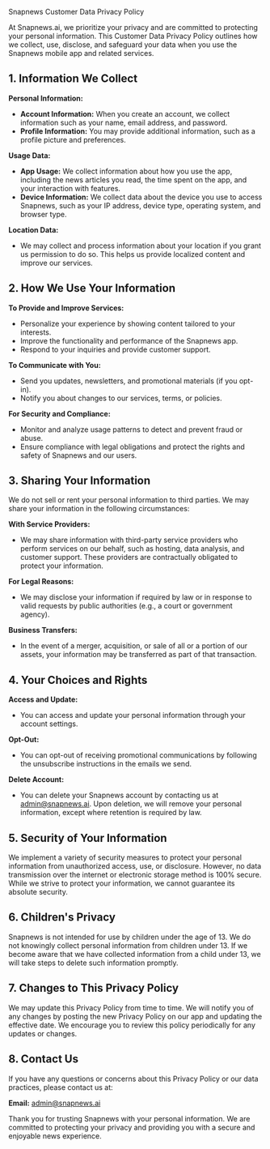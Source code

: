 
<PrivacyContent>
        


Snapnews Customer Data Privacy Policy  
  
At Snapnews.ai, we prioritize your privacy and are committed to protecting your personal information. This Customer Data Privacy Policy outlines how we collect, use, disclose, and safeguard your data when you use the Snapnews mobile app and related services.  
  
## 1. **Information We Collect**  
  
**Personal Information:**  
- **Account Information:** When you create an account, we collect information such as your name, email address, and password.  
- **Profile Information:** You may provide additional information, such as a profile picture and preferences.  
  
**Usage Data:**  
- **App Usage:** We collect information about how you use the app, including the news articles you read, the time spent on the app, and your interaction with features.  
- **Device Information:** We collect data about the device you use to access Snapnews, such as your IP address, device type, operating system, and browser type.  
  
**Location Data:**  
- We may collect and process information about your location if you grant us permission to do so. This helps us provide localized content and improve our services.  
  
## 2. **How We Use Your Information**  
  
**To Provide and Improve Services:**  
- Personalize your experience by showing content tailored to your interests.  
- Improve the functionality and performance of the Snapnews app.  
- Respond to your inquiries and provide customer support.  
  
**To Communicate with You:**  
- Send you updates, newsletters, and promotional materials (if you opt-in).  
- Notify you about changes to our services, terms, or policies.  
  
**For Security and Compliance:**  
- Monitor and analyze usage patterns to detect and prevent fraud or abuse.  
- Ensure compliance with legal obligations and protect the rights and safety of Snapnews and our users.  
  
## 3. **Sharing Your Information**  
  
We do not sell or rent your personal information to third parties. We may share your information in the following circumstances:  
  
**With Service Providers:**  
- We may share information with third-party service providers who perform services on our behalf, such as hosting, data analysis, and customer support. These providers are contractually obligated to protect your information.  
  
**For Legal Reasons:**  
- We may disclose your information if required by law or in response to valid requests by public authorities (e.g., a court or government agency).  
  
**Business Transfers:**  
- In the event of a merger, acquisition, or sale of all or a portion of our assets, your information may be transferred as part of that transaction.  
  
## 4. **Your Choices and Rights**  
  
**Access and Update:**  
- You can access and update your personal information through your account settings.  
  
**Opt-Out:**  
- You can opt-out of receiving promotional communications by following the unsubscribe instructions in the emails we send.  
  
**Delete Account:**  
- You can delete your Snapnews account by contacting us at admin@snapnews.ai. Upon deletion, we will remove your personal information, except where retention is required by law.  
  
## 5. **Security of Your Information**  
  
We implement a variety of security measures to protect your personal information from unauthorized access, use, or disclosure. However, no data transmission over the internet or electronic storage method is 100% secure. While we strive to protect your information, we cannot guarantee its absolute security.  
  
## 6. **Children's Privacy**  
  
Snapnews is not intended for use by children under the age of 13. We do not knowingly collect personal information from children under 13. If we become aware that we have collected information from a child under 13, we will take steps to delete such information promptly.  
  
## 7. **Changes to This Privacy Policy**  
  
We may update this Privacy Policy from time to time. We will notify you of any changes by posting the new Privacy Policy on our app and updating the effective date. We encourage you to review this policy periodically for any updates or changes.  
  
## 8. **Contact Us**  
  
If you have any questions or concerns about this Privacy Policy or our data practices, please contact us at:  
  
**Email:** admin@snapnews.ai  
  
Thank you for trusting Snapnews with your personal information. We are committed to protecting your privacy and providing you with a secure and enjoyable news experience.
</PrivacyContent>
